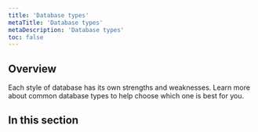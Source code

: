 ```yaml
---
title: 'Database types'
metaTitle: 'Database types'
metaDescription: 'Database types'
toc: false
---
```


## Overview

Each style of database has its own strengths and weaknesses.  Learn more about common database types to help choose which one is best for you.

## In this section

<Subsections depth={2}/>
